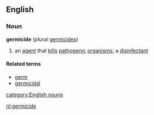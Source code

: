 ==English==
===Noun===
'''germicide''' (plural [[germicides]])

# an [[agent]] that [[kill]]s [[pathogenic]] [[organism]]s; a [[disinfectant]]

====Related terms====
*[[germ]]
*[[germicidal]]
[[category:English nouns]]

[[nl:germicide]]